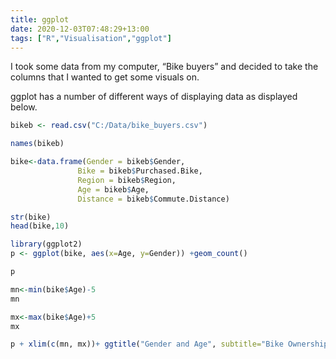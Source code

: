 ```yaml
---
title: ggplot
date: 2020-12-03T07:48:29+13:00
tags: ["R","Visualisation","ggplot"]
---
```


I took some data from my computer, "Bike buyers" and decided to take the columns that I wanted to get some visuals on.

ggplot has a number of different ways of displaying data as displayed below.

```r
bikeb <- read.csv("C:/Data/bike_buyers.csv")

names(bikeb)
```
```r
bike<-data.frame(Gender = bikeb$Gender, 
               Bike = bikeb$Purchased.Bike,
               Region = bikeb$Region,
               Age = bikeb$Age,
               Distance = bikeb$Commute.Distance)

str(bike)
head(bike,10)
```
```r
library(ggplot2)
p <- ggplot(bike, aes(x=Age, y=Gender)) +geom_count()

p
```
```r
mn<-min(bike$Age)-5
mn

mx<-max(bike$Age)+5
mx
```
```r
p + xlim(c(mn, mx))+ ggtitle("Gender and Age", subtitle="Bike Ownership for Gender according to age")
```
